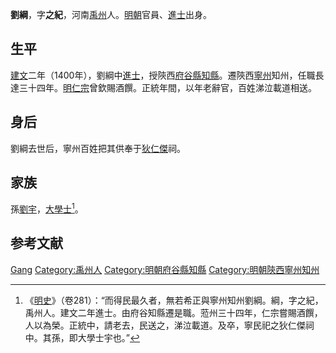 {{Otheruses|other=名为劉綱的其他人物|劉綱}}

'''劉綱'''，字'''之紀'''，河南[[禹州|禹州]]人。[[明朝|明朝]]官員、[[進士|進士]]出身。

== 生平 ==
[[建文|建文]]二年（1400年），劉綱中[[進士|進士]]，授陝西[[府谷縣|府谷縣]][[知縣|知縣]]。遷陝西[[寧州|寧州]]知州，任職長達三十四年。[[明仁宗|明仁宗]]曾欽賜酒饌。正統年間，以年老辭官，百姓涕泣載道相送。

== 身后 ==
劉綱去世后，寧州百姓把其供奉于[[狄仁傑|狄仁傑]]祠。

== 家族 ==
孫[[劉宇|劉宇]]，[[大學士|大學士]]<ref>《[[明史|明史]]》（卷281）：“而得民最久者，無若希正與寧州知州劉綱。綱，字之紀，禹州人。建文二年進士。由府谷知縣遷是職。蒞州三十四年，仁宗嘗賜酒饌，人以為榮。正統中，請老去，民送之，涕泣載道。及卒，寧民祀之狄仁傑祠中。其孫，即大學士宇也。”</ref>。

==参考文献==
{{wikisource|明史/卷281}}
{{reflist}}

{{建文二年庚辰科殿試金榜}}

{{Authority control}}

{{DEFAULTSORT:Liu劉}}
[[Category:劉姓|Gang]]
[[Category:禹州人|Category:禹州人]]
[[Category:明朝府谷縣知縣|Category:明朝府谷縣知縣]]
[[Category:明朝陝西寧州知州|Category:明朝陝西寧州知州]]


{{明朝人物小作品}}
